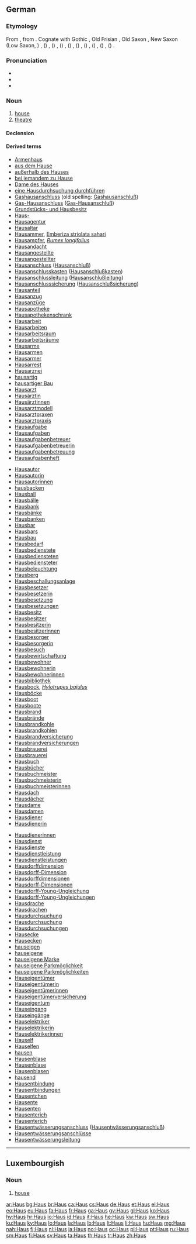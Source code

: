 {{also|haus}}
==German==

===Etymology===
From {{etyl|goh|de}} {{term|hus|hūs|lang=goh}}, from {{etyl|gem-pro|de}} {{recons|hūsan|lang=gem-pro}}.  Cognate with Gothic {{term|sc=Goth|-𐌷𐌿𐍃|tr=-hus|lang=got}}, Old Frisian {{term|hus|hūs|lang=ofs}}, Old Saxon {{term|hus|hūs|lang=osx}}, New Saxon (Low Saxon, {{etyl|nds|-}}) {{term|Huus|lang=nds}}, ({{etyl|nl|-}}) {{term|huis|lang=nl}}, ({{etyl|non|-}}) {{term|hús|lang=non}}, ({{etyl|is|-}}) {{term|hús|lang=is}}, ({{etyl|fo|-}}) {{term|hús|lang=fo}}, ({{etyl|da|-}}) {{term|hus|lang=da}}, ({{etyl|no|-}}) {{term|hus|lang=no}}, ({{etyl|sv|-}}) {{term|hus|lang=sv}}, ({{etyl|ang|-}}) {{term|hus|hūs|lang=ang}}, ({{etyl|en|-}}) {{term|house|lang=en}}.

===Pronunciation===
* {{IPA|[haʊ̯s]|lang=de}}
* {{audio|De-Haus.ogg|audio}}
* {{rhymes|aʊ̯s|lang=de}}

===Noun===
{{de-noun|g=n|genitive=Hauses|plural=Häuser}}

# [[house]]
# [[theatre]]

====Declension====
{{de-noun-n|es|pl=Häuser}}

====Derived terms====
{{rel-top3|Terms derived from ''Haus''}}
* [[Armenhaus]]
* [[aus dem Hause]]
* [[außerhalb des Hauses]]
* [[bei jemandem zu Hause]]
* [[Dame des Hauses]]
* [[eine Hausdurchsuchung durchführen]]
* [[Gashausanschluss]] (old spelling: [[Gashausanschluß]])
* [[Gas-Hausanschluss]] ([[Gas-Hausanschluß]])
* [[Grundstücks- und Hausbesitz]]
* [[Haus-]]
* [[Hausagentur]]
* [[Hausaltar]]
* [[Hausammer]], [[Emberiza striolata sahari]]
* [[Hausampfer]], ''[[Rumex longifolius]]''
* [[Hausandacht]]
* [[Hausangestellte]]
* [[Hausangestellter]]
* [[Hausanschluss]] ([[Hausanschluß]])
* [[Hausanschlusskasten]] ([[Hausanschlußkasten]])
* [[Hausanschlussleitung]] ([[Hausanschlußleitung]])
* [[Hausanschlusssicherung]] ([[Hausanschlußsicherung]])
* [[Hausanteil]]
* [[Hausanzug]]
* [[Hausanzüge]]
* [[Hausapotheke]]
* [[Hausapothekenschrank]]
* [[Hausarbeit]]
* [[Hausarbeiten]] 
* [[Hausarbeitsraum]] 
* [[Hausarbeitsräume]] 
* [[Hausarme]]
* [[Hausarmen]]
* [[Hausarmer]]
* [[Hausarrest]]
* [[Hausarznei]]
* [[hausartig]]
* [[hausartiger Bau]]
* [[Hausarzt]]
* [[Hausärztin]]
* [[Hausärztinnen]]
* [[Hausarztmodell]]
* [[Hausarztpraxen]]
* [[Hausarztpraxis]]
* [[Hausaufgabe]]
* [[Hausaufgaben]]
* [[Hausaufgabenbetreuer]]
* [[Hausaufgabenbetreuerin]]
* [[Hausaufgabenbetreuung]]
* [[Hausaufgabenheft]]
{{rel-mid3}}
* [[Hausautor]]
* [[Hausautorin]]
* [[Hausautorinnen]]
* [[hausbacken]]
* [[Hausball]]
* [[Hausbälle]]
* [[Hausbank]]
* [[Hausbänke]]
* [[Hausbanken]]
* [[Hausbar]]
* [[Hausbars]]
* [[Hausbau]]
* [[Hausbedarf]]
* [[Hausbedienstete]]
* [[Hausbediensteten]]
* [[Hausbediensteter]]
* [[Hausbeleuchtung]]
* [[Hausberg]]
* [[Hausbeschallungsanlage]]
* [[Hausbesetzer]]
* [[Hausbesetzerin]]
* [[Hausbesetzung]]
* [[Hausbesetzungen]]
* [[Hausbesitz]]
* [[Hausbesitzer]]
* [[Hausbesitzerin]]
* [[Hausbesitzerinnen]]
* [[Hausbesorger]]
* [[Hausbesorgerin]]
* [[Hausbesuch]]
* [[Hausbewirtschaftung]]
* [[Hausbewohner]]
* [[Hausbewohnerin]]
* [[Hausbewohnerinnen]]
* [[Hausbibliothek]]
* [[Hausbock]], ''[[Hylotrupes bajulus]]''
* [[Hausböcke]]
* [[Hausboot]]
* [[Hausboote]]
* [[Hausbrand]]
* [[Hausbrände]]
* [[Hausbrandkohle]]
* [[Hausbrandkohlen]]
* [[Hausbrandversicherung]]
* [[Hausbrandversicherungen]]
* [[Hausbrauerei]]
* [[Hausbrauerei]]
* [[Hausbuch]]
* [[Hausbücher]]
* [[Hausbuchmeister]]
* [[Hausbuchmeisterin]]
* [[Hausbuchmeisterinnen]]
* [[Hausdach]]
* [[Hausdächer]]
* [[Hausdame]]
* [[Hausdamen]]
* [[Hausdiener]]
* [[Hausdienerin]]
{{rel-mid3}}
* [[Hausdienerinnen]] 
* [[Hausdienst]]
* [[Hausdienste]]
* [[Hausdienstleistung]]
* [[Hausdienstleistungen]]
* [[Hausdorffdimension]]
* [[Hausdorff-Dimension]]
* [[Hausdorffdimensionen]]
* [[Hausdorff-Dimensionen]]
* [[Hausdorff-Young-Ungleichung]]
* [[Hausdorff-Young-Ungleichungen]]
* [[Hausdrache]]
* [[Hausdrachen]]
* [[Hausdurchsuchung]]
* [[Hausdurchsuchung]]
* [[Hausdurchsuchungen]]
* [[Hausecke]]
* [[Hausecken]]
* [[hauseigen]]
* [[hauseigene]]
* [[hauseigene Marke]]
* [[hauseigene Parkmöglichkeit]]
* [[hauseigene Parkmöglichkeiten]]
* [[Hauseigentümer]]
* [[Hauseigentümerin]]
* [[Hauseigentümerinnen]]
* [[Hauseigentümerversicherung]]
* [[Hauseigentum]]
* [[Hauseingang]]
* [[Hauseingänge]]
* [[Hauselektriker]]
* [[Hauselektrikerin]]
* [[Hauselektrikerinnen]]
* [[Hauself]]
* [[Hauselfen]]
* [[hausen]]
* [[Hausenblase]]
* [[Hausenblase]]
* [[Hausenblasen]]
* [[hausend]]
* [[Hausentbindung]]
* [[Hausentbindungen]]
* [[Hausentchen]]
* [[Hausente]]
* [[Hausenten]]
* [[Hausenterich]]
* [[Hausenterich]]
* [[Hausentwässerungsanschluss]] ([[Hausentwässerungsanschluß]])
* [[Hausentwässerungsanschlüsse]]
* [[Hausentwässerungsleitung]]
{{rel-bottom}}

----

==Luxembourgish==

===Noun===
{{lb-noun|n|Haiser}}

# [[house]]

[[ar:Haus]]
[[bg:Haus]]
[[br:Haus]]
[[ca:Haus]]
[[cs:Haus]]
[[de:Haus]]
[[et:Haus]]
[[el:Haus]]
[[eo:Haus]]
[[eu:Haus]]
[[fa:Haus]]
[[fr:Haus]]
[[ga:Haus]]
[[gv:Haus]]
[[gl:Haus]]
[[ko:Haus]]
[[hy:Haus]]
[[hr:Haus]]
[[io:Haus]]
[[id:Haus]]
[[it:Haus]]
[[he:Haus]]
[[kw:Haus]]
[[sw:Haus]]
[[ku:Haus]]
[[ky:Haus]]
[[lo:Haus]]
[[la:Haus]]
[[lb:Haus]]
[[lt:Haus]]
[[li:Haus]]
[[hu:Haus]]
[[mg:Haus]]
[[nah:Haus]]
[[fj:Haus]]
[[nl:Haus]]
[[ja:Haus]]
[[no:Haus]]
[[oc:Haus]]
[[pl:Haus]]
[[pt:Haus]]
[[ru:Haus]]
[[sm:Haus]]
[[fi:Haus]]
[[sv:Haus]]
[[ta:Haus]]
[[th:Haus]]
[[tr:Haus]]
[[zh:Haus]]